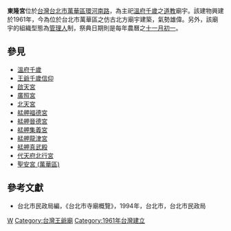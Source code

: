 '''東隆宮'''位於[[台灣|台灣]][[台北市|台北市]][[萬華區|萬華區]][[環河南路|環河南路]]，為主祀[[溫府千歲|溫府千歲]]之[[道教|道教]]廟宇。該建物興建於1961年，今為位於台北市萬華區之仿古北方廟宇建築，氣勢雄偉。另外，該廟宇的組織型態為[[管理人|管理人]]制，祭典日期則是每年農曆之[[十一月初一|十一月初一]]。

==參見==
*[[溫府千歲|溫府千歲]]
*[[王爺千歲信仰|王爺千歲信仰]]
*[[啟天宮|啟天宮]]
*[[廣照宮|廣照宮]]
*[[北天宮|北天宮]]
*[[艋舺福德宮|艋舺福德宮]]
*[[艋舺晉德宮|艋舺晉德宮]]
*[[艋舺集義宮|艋舺集義宮]]
*[[艋舺龍津宮|艋舺龍津宮]]
*[[艋舺真武殿|艋舺真武殿]]
*[[代天府北行宮|代天府北行宮]]
*[[聖安宮_(萬華區)|聖安宮 (萬華區)]]

==參考文獻==
*台北市民政局編，《台北市寺廟概覽》，1994年，台北市，台北市民政局

[[Category:萬華區廟宇|W]]
[[Category:台灣王爺廟|Category:台灣王爺廟]]
[[Category:1961年台灣建立|Category:1961年台灣建立]]